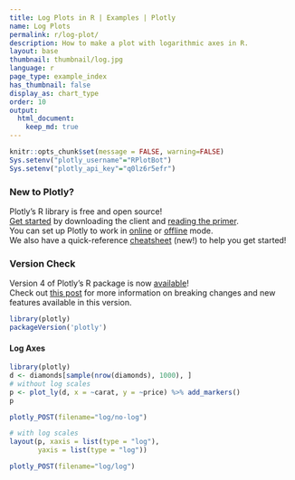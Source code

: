 ```yaml
---
title: Log Plots in R | Examples | Plotly
name: Log Plots
permalink: r/log-plot/
description: How to make a plot with logarithmic axes in R.
layout: base
thumbnail: thumbnail/log.jpg
language: r
page_type: example_index
has_thumbnail: false
display_as: chart_type
order: 10
output:
  html_document:
    keep_md: true
---
```


```r
knitr::opts_chunk$set(message = FALSE, warning=FALSE)
Sys.setenv("plotly_username"="RPlotBot")
Sys.setenv("plotly_api_key"="q0lz6r5efr")
```
### New to Plotly?

Plotly's R library is free and open source!<br>
[Get started](https://plot.ly/r/getting-started/) by downloading the client and [reading the primer](https://plot.ly/r/getting-started/).<br>
You can set up Plotly to work in [online](https://plot.ly/r/getting-started/#hosting-graphs-in-your-online-plotly-account) or [offline](https://plot.ly/r/offline/) mode.<br>
We also have a quick-reference [cheatsheet](https://images.plot.ly/plotly-documentation/images/r_cheat_sheet.pdf) (new!) to help you get started!

### Version Check

Version 4 of Plotly's R package is now [available](https://plot.ly/r/getting-started/#installation)!<br>
Check out [this post](http://moderndata.plot.ly/upgrading-to-plotly-4-0-and-above/) for more information on breaking changes and new features available in this version.
```r
library(plotly)
packageVersion('plotly')
```

#### Log Axes

```r
library(plotly)
d <- diamonds[sample(nrow(diamonds), 1000), ]
# without log scales
p <- plot_ly(d, x = ~carat, y = ~price) %>% add_markers()
p
```

```r
plotly_POST(filename="log/no-log")
```

```r
# with log scales
layout(p, xaxis = list(type = "log"),
       yaxis = list(type = "log"))
```

```r
plotly_POST(filename="log/log")
```
